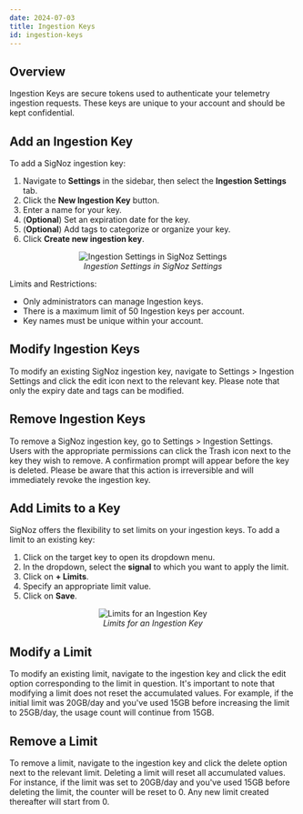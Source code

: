 ```yaml
---
date: 2024-07-03
title: Ingestion Keys
id: ingestion-keys
---
```


## Overview

Ingestion Keys are secure tokens used to authenticate your telemetry ingestion requests. These keys are unique to your account and should be kept confidential.

## Add an Ingestion Key
To add a SigNoz ingestion key:

1. Navigate to **Settings** in the sidebar, then select the **Ingestion Settings** tab.
2. Click the **New Ingestion Key** button.
3. Enter a name for your key.
4. (**Optional**) Set an expiration date for the key.
5. (**Optional**) Add tags to categorize or organize your key.
6. Click **Create new ingestion key**.

<figure data-zoomable align='center'>
    <img src="/img/docs/ingestion/keys.png" alt="Ingestion Settings in SigNoz Settings"/>
    <figcaption><i>Ingestion Settings in SigNoz Settings</i></figcaption>
</figure>

Limits and Restrictions:
- Only administrators can manage Ingestion keys.
- There is a maximum limit of 50 Ingestion keys per account.
- Key names must be unique within your account.

## Modify Ingestion Keys
To modify an existing SigNoz ingestion key, navigate to Settings > Ingestion Settings and click the edit icon next to the relevant key. Please note that only the expiry date and tags can be modified.

## Remove Ingestion Keys
To remove a SigNoz ingestion key, go to Settings > Ingestion Settings. Users with the appropriate permissions can click the Trash icon next to the key they wish to remove. A confirmation prompt will appear before the key is deleted. Please be aware that this action is irreversible and will immediately revoke the ingestion key.

## Add Limits to a Key
SigNoz offers the flexibility to set limits on your ingestion keys. To add a limit to an existing key:

1. Click on the target key to open its dropdown menu.
2. In the dropdown, select the **signal** to which you want to apply the limit.
3. Click on **+ Limits**.
4. Specify an appropriate limit value.
5. Click on **Save**.

<figure data-zoomable align='center'>
    <img src="/img/docs/ingestion/limits.png" alt="Limits for an Ingestion Key"/>
    <figcaption><i>Limits for an Ingestion Key</i></figcaption>
</figure>

## Modify a Limit
To modify an existing limit, navigate to the ingestion key and click the edit option corresponding to the limit in question. It's important to note that modifying a limit does not reset the accumulated values. For example, if the initial limit was 20GB/day and you've used 15GB before increasing the limit to 25GB/day, the usage count will continue from 15GB.

## Remove a Limit
To remove a limit, navigate to the ingestion key and click the delete option next to the relevant limit. Deleting a limit will reset all accumulated values. For instance, if the limit was set to 20GB/day and you've used 15GB before deleting the limit, the counter will be reset to 0. Any new limit created thereafter will start from 0.
